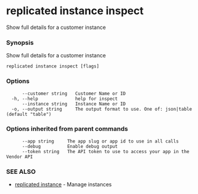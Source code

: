 # replicated instance inspect

Show full details for a customer instance

### Synopsis

Show full details for a customer instance

```
replicated instance inspect [flags]
```

### Options

```
      --customer string   Customer Name or ID
  -h, --help              help for inspect
      --instance string   Instance Name or ID
  -o, --output string     The output format to use. One of: json|table (default "table")
```

### Options inherited from parent commands

```
      --app string     The app slug or app id to use in all calls
      --debug          Enable debug output
      --token string   The API token to use to access your app in the Vendor API
```

### SEE ALSO

* [replicated instance](replicated-cli-instance)	 - Manage instances

